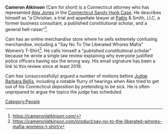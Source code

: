 '''Cameron Atkinson''' (Cam for short) is a Connecticut attorney who has represented [[Alex Jones]] in the [[Connecticut Sandy Hook Lawsuit (Lafferty v. Jones)|Connecticut Sandy Hook Case]]. He describes himself as "a Christian, a trial and appellate lawyer at [[Norm Pattis|Pattis]] & Smith, LLC, a former business consultant, a published constitutional scholar, and a general hell-raiser"<ref>https://cameronlatkinson.com/</ref>.

Cam has an online merchandise store where he sells extremely confusing merchandise, including a "Say No To The Liberated Whores Mafia" Women’s T-Shirt<ref>https://cameronlatkinson.com/product/say-no-to-the-liberated-whores-mafia-womens-t-shirt/</ref>. He calls himself a "published constitutional scholar" because he wrote a single law review explaining why everyone justified police officers having sex the wrong way. His email signature has been a link to this review since at least 2019.


Cam has (unsuccessfully) argued a number of motions before [[Judge Barbara Bellis]], including a notable flurry of hearings when Alex tried to get out of his Connecticut deposition by pretending to be sick. He is often unprepared to argue the topics the judge has scheduled.
[[Category:People]]